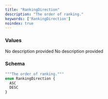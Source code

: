 ```yaml
---
title: "RankingDirection"
description: "The order of ranking."
keywords: ['RankingDirection']
noindex: true
---
```


### Values

<ResponseField name="ASC" type="enum">
  No description provided
</ResponseField>

<ResponseField name="DESC" type="enum">
  No description provided
</ResponseField>

### Schema


```graphql 
"""The order of ranking."""
enum RankingDirection {
  ASC
  DESC
}
```
